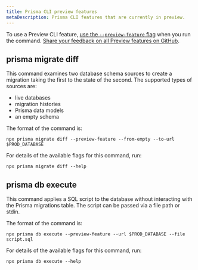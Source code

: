 ```yaml
---
title: Prisma CLI preview features
metaDescription: Prisma CLI features that are currently in preview.
---
```


<TopBlock>

To use a Preview CLI feature, [use the `--preview-feature` flag](./) when you run the command. [Share your feedback on all Preview features on GitHub](https://github.com/prisma/prisma/issues/3108).

</TopBlock>

## <inlinecode> prisma migrate diff </inlinecode>

This command examines two database schema sources to create a migration taking the first to the state of the second.
The supported types of sources are:

- live databases
- migration histories
- Prisma data models
- an empty schema

The format of the command is:

```terminal
npx prisma migrate diff --preview-feature --from-empty --to-url $PROD_DATABASE
```

For details of the available flags for this command, run:

```terminal
npx prisma migrate diff --help
```

## <inlinecode> prisma db execute </inlinecode>

This command applies a SQL script to the database without interacting with the Prisma migrations table. The script can be passed via a file path or stdin.

The format of the command is:

```terminal
npx prisma db execute --preview-feature --url $PROD_DATABASE --file script.sql
```

For details of the available flags for this command, run:

```terminal
npx prisma db execute --help
```
